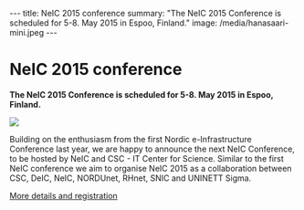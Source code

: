 ---
title: NeIC 2015 conference
summary: "The NeIC 2015 Conference is scheduled for 5-8. May 2015 in Espoo, Finland."
image: /media/hanasaari-mini.jpeg
---
= NeIC 2015 conference =

'''The NeIC 2015 Conference is scheduled for 5-8. May 2015 in Espoo, Finland.'''

<a href="/media/hanasaari.jpeg">
<img class="smallpic" src="/media/hanasaari-mini.jpeg">
</a>

Building on the enthusiasm from the first Nordic e-Infrastructure Conference last year, we are happy to announce the next NeIC Conference, to be hosted by NeIC and CSC - IT Center for Science. Similar to the first NeIC conference we aim to organise NeIC 2015 as a collaboration between CSC, DeIC, NeIC, NORDUnet, RHnet, SNIC and UNINETT Sigma.

[http://neic2015.nordforsk.org/ More details and registration]

